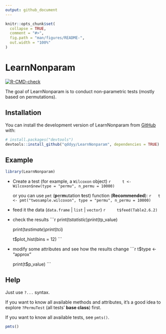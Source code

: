 ```yaml
---
output: github_document
---
```


<!-- README.md is generated from README.Rmd. Please edit that file -->

```r
knitr::opts_chunk$set(
  collapse = TRUE,
  comment = "#>",
  fig.path = "man/figures/README-",
  out.width = "100%"
)
```

# LearnNonparam

<!-- badges: start -->
[![R-CMD-check](https://github.com/qddyy/LearnNonparam/actions/workflows/R-CMD-check.yaml/badge.svg)](https://github.com/qddyy/LearnNonparam/actions/workflows/R-CMD-check.yaml)
<!-- badges: end -->

The goal of LearnNonparam is to conduct non-parametric tests (mostly based on permutations). 

## Installation

You can install the development version of LearnNonparam from [GitHub](https://github.com/) with:

```r
# install.packages("devtools")
devtools::install_github("qddyy/LearnNonparam", dependencies = TRUE)
```

## Example

```r
library(LearnNonparam)
```

- Create a test (for example, a `Wilcoxon` object)
    ```r
    t <- Wilcoxon$new(type = "permu", n_permu = 10000)
    ```

    or you can use `pmt` (**p**er**m**utation **t**est) function (**Recommended**):
    ```r
    t <- pmt("twosample.wilcoxon", type = "permu", n_permu = 10000)
    ```

- feed it the data (`data.frame` | `list` | `vector`)
    ```r
    t$feed(Table2.6.2)
    ```

- check the results
    ```r
    print(t$statistic)
    print(t$p_value)

    print(t$estimate)
    print(t$ci)

    t$plot_hist(bins = 12)
    ```

- modify some attributes and see how the results change
    ```r
    t$type <- "approx"

    print(t$p_value)
    ```

## Help

Just use `?...` syntax. 

If you want to know all available methods and attributes, it's a good idea to explore `?PermuTest` (all tests' **base class**) first. 

If you want to know all available tests, see `pmts()`. 

```r
pmts()
```